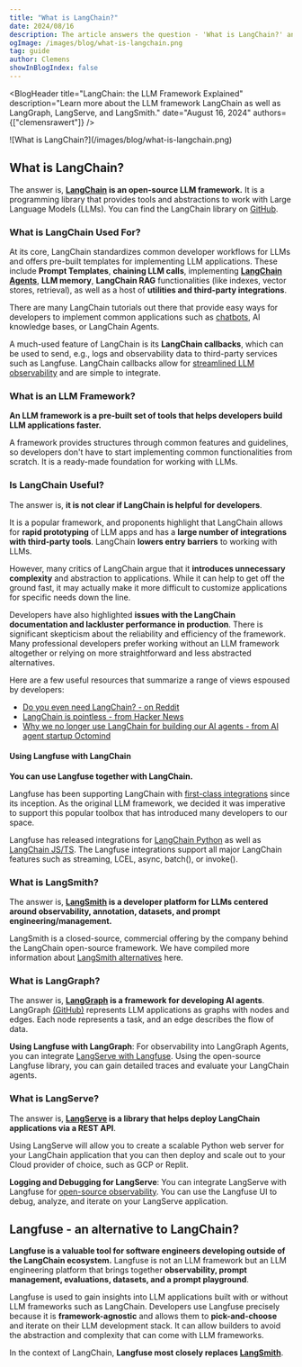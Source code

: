 ```yaml
---
title: "What is LangChain?"
date: 2024/08/16
description: The article answers the question - 'What is LangChain?' and provides insight into the advantages and disadvantages of using LangChain to build LLM applications. It also touches on LangServe, LangGraph, and LangSmith.
ogImage: /images/blog/what-is-langchain.png
tag: guide
author: Clemens
showInBlogIndex: false
---
```



<BlogHeader
  title="LangChain: the LLM Framework Explained"
  description="Learn more about the LLM framework LangChain as well as LangGraph, LangServe, and LangSmith."
  date="August 16, 2024"
  authors={["clemensrawert"]}
/>

<Frame border fullWidth>
  ![What is LangChain?](/images/blog/what-is-langchain.png)
</Frame>

## What is LangChain?

The answer is, **[LangChain](https://langchain.com) is an open-source LLM framework.** It is a programming library that provides tools and abstractions to work with Large Language Models (LLMs). You can find the LangChain library on [GitHub](https://github.com/langchain-ai/langchain).

### What is LangChain Used For?

At its core, LangChain standardizes common developer workflows for LLMs and offers pre-built templates for implementing LLM applications. These include **Prompt Templates**, **chaining LLM calls**, implementing [**LangChain Agents**](https://python.langchain.com/v0.1/docs/modules/agents/), **LLM memory**, **LangChain RAG** functionalities (like indexes, vector stores, retrieval), as well as a host of **utilities and third-party integrations**.

There are many LangChain tutorials out there that provide easy ways for developers to implement common applications such as [chatbots](/blog/qa-chatbot-for-langfuse-docs), AI knowledge bases, or LangChain Agents.

A much-used feature of LangChain is its **LangChain callbacks**, which can be used to send, e.g., logs and observability data to third-party services such as Langfuse. LangChain callbacks allow for [streamlined LLM observability](/integrations/frameworks/langchain) and are simple to integrate.

### What is an LLM Framework?

**An LLM framework is a pre-built set of tools that helps developers build LLM applications faster.**

A framework provides structures through common features and guidelines, so developers don't have to start implementing common functionalities from scratch. It is a ready-made foundation for working with LLMs.

### Is LangChain Useful?

The answer is, **it is not clear if LangChain is helpful for developers**.

It is a popular framework, and proponents highlight that LangChain allows for **rapid prototyping** of LLM apps and has a **large number of integrations with third-party tools**. LangChain **lowers entry barriers** to working with LLMs.

However, many critics of LangChain argue that it **introduces unnecessary complexity** and abstraction to applications. While it can help to get off the ground fast, it may actually make it more difficult to customize applications for specific needs down the line.

Developers have also highlighted **issues with the LangChain documentation and lackluster performance in production**. There is significant skepticism about the reliability and efficiency of the framework. Many professional developers prefer working without an LLM framework altogether or relying on more straightforward and less abstracted alternatives.

Here are a few useful resources that summarize a range of views espoused by developers:

- [Do you even need LangChain? - on Reddit](https://www.reddit.com/r/LangChain/comments/1cu6wjg/do_you_even_need_langchain/)
- [LangChain is pointless - from Hacker News](https://news.ycombinator.com/item?id=36645575)
- [Why we no longer use LangChain for building our AI agents - from AI agent startup Octomind](https://www.octomind.dev/blog/why-we-no-longer-use-langchain-for-building-our-ai-agents)

#### Using Langfuse with LangChain

**You can use Langfuse together with LangChain.**

Langfuse has been supporting LangChain with [first-class integrations](/integrations/frameworks/langchain) since its inception. As the original LLM framework, we decided it was imperative to support this popular toolbox that has introduced many developers to our space.

Langfuse has released integrations for [LangChain Python](/integrations/frameworks/langchain) as well as [LangChain JS/TS](/integrations/frameworks/langchain). The Langfuse integrations support all major LangChain features such as streaming, LCEL, async, batch(), or invoke().

### What is LangSmith?

The answer is, **[LangSmith](https://www.langchain.com/langsmith) is a developer platform for LLMs centered around observability, annotation, datasets, and prompt engineering/management.**

LangSmith is a closed-source, commercial offering by the company behind the LangChain open-source framework. We have compiled more information about [LangSmith alternatives](/faq/all/langsmith-alternative) here.

### What is LangGraph?

The answer is, **[LangGraph](https://www.langchain.com/langgraph) is a framework for developing AI agents**. LangGraph [(GitHub)](https://github.com/langchain-ai/langgraph) represents LLM applications as graphs with nodes and edges. Each node represents a task, and an edge describes the flow of data.

**Using Langfuse with LangGraph**: For observability into LangGraph Agents, you can integrate [LangServe with Langfuse](/guides/cookbook/integration_langgraph). Using the open-source Langfuse library, you can gain detailed traces and evaluate your LangChain agents.

### What is LangServe?

The answer is, **[LangServe](https://python.langchain.com/v0.2/docs/langserve/) is a library that helps deploy LangChain applications via a REST API**.

Using LangServe will allow you to create a scalable Python web server for your LangChain application that you can then deploy and scale out to your Cloud provider of choice, such as GCP or Replit.

**Logging and Debugging for LangServe**: You can integrate LangServe with Langfuse for [open-source observability](/integrations/frameworks/langserve). You can use the Langfuse UI to debug, analyze, and iterate on your LangServe application.

## Langfuse - an alternative to LangChain?

**Langfuse is a valuable tool for software engineers developing outside of the LangChain ecosystem.** Langfuse is not an LLM framework but an LLM engineering platform that brings together **observability, prompt management, evaluations, datasets, and a prompt playground**.

Langfuse is used to gain insights into LLM applications built with or without LLM frameworks such as LangChain. Developers use Langfuse precisely because it is **framework-agnostic** and allows them to **pick-and-choose** and iterate on their LLM development stack. It can allow builders to avoid the abstraction and complexity that can come with LLM frameworks.

In the context of LangChain, **Langfuse most closely replaces [LangSmith](/faq/all/langsmith-alternative)**.
